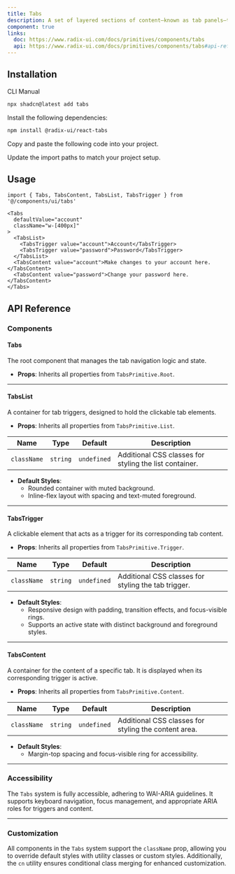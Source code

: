 ```yaml
---
title: Tabs
description: A set of layered sections of content—known as tab panels—that are displayed one at a time.
component: true
links:
  doc: https://www.radix-ui.com/docs/primitives/components/tabs
  api: https://www.radix-ui.com/docs/primitives/components/tabs#api-reference
---
```


<ComponentPreview
  name="tabs-main"
  description="A tabs component with two forms."
/>

## Installation

<Tabs defaultValue="cli">

<TabsList>
  <TabsTrigger value="cli">CLI</TabsTrigger>
  <TabsTrigger value="manual">Manual</TabsTrigger>
</TabsList>
<TabsContent value="cli">

```bash
npx shadcn@latest add tabs
```

</TabsContent>

<TabsContent value="manual">

<Steps>

<Step>Install the following dependencies:</Step>

```bash
npm install @radix-ui/react-tabs
```

<Step>Copy and paste the following code into your project.</Step>

<ComponentSource name="tabs" />

<Step>Update the import paths to match your project setup.</Step>

</Steps>

</TabsContent>

</Tabs>

## Usage

```tsx
import { Tabs, TabsContent, TabsList, TabsTrigger } from '@/components/ui/tabs'
```

```tsx
<Tabs
  defaultValue="account"
  className="w-[400px]"
>
  <TabsList>
    <TabsTrigger value="account">Account</TabsTrigger>
    <TabsTrigger value="password">Password</TabsTrigger>
  </TabsList>
  <TabsContent value="account">Make changes to your account here.</TabsContent>
  <TabsContent value="password">Change your password here.</TabsContent>
</Tabs>
```

<ComponentPreview
  name="tabs-2"
  description="A tabs component with two forms."
/>

## API Reference

### Components

#### **Tabs**

The root component that manages the tab navigation logic and state.

- **Props**: Inherits all properties from `TabsPrimitive.Root`.

---

#### **TabsList**

A container for tab triggers, designed to hold the clickable tab elements.

- **Props**: Inherits all properties from `TabsPrimitive.List`.

| **Name**    | **Type** | **Default** | **Description**                                        |
| ----------- | -------- | ----------- | ------------------------------------------------------ |
| `className` | `string` | `undefined` | Additional CSS classes for styling the list container. |

- **Default Styles**:
  - Rounded container with muted background.
  - Inline-flex layout with spacing and text-muted foreground.

---

#### **TabsTrigger**

A clickable element that acts as a trigger for its corresponding tab content.

- **Props**: Inherits all properties from `TabsPrimitive.Trigger`.

| **Name**    | **Type** | **Default** | **Description**                                     |
| ----------- | -------- | ----------- | --------------------------------------------------- |
| `className` | `string` | `undefined` | Additional CSS classes for styling the tab trigger. |

- **Default Styles**:
  - Responsive design with padding, transition effects, and focus-visible rings.
  - Supports an active state with distinct background and foreground styles.

---

#### **TabsContent**

A container for the content of a specific tab. It is displayed when its corresponding trigger is active.

- **Props**: Inherits all properties from `TabsPrimitive.Content`.

| **Name**    | **Type** | **Default** | **Description**                                      |
| ----------- | -------- | ----------- | ---------------------------------------------------- |
| `className` | `string` | `undefined` | Additional CSS classes for styling the content area. |

- **Default Styles**:
  - Margin-top spacing and focus-visible ring for accessibility.

---

### Accessibility

The `Tabs` system is fully accessible, adhering to WAI-ARIA guidelines. It supports keyboard navigation, focus management, and appropriate ARIA roles for triggers and content.

---

### Customization

All components in the `Tabs` system support the `className` prop, allowing you to override default styles with utility classes or custom styles. Additionally, the `cn` utility ensures conditional class merging for enhanced customization.
